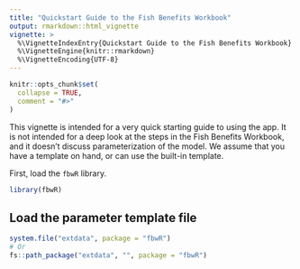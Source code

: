 ```yaml
---
title: "Quickstart Guide to the Fish Benefits Workbook"
output: rmarkdown::html_vignette
vignette: >
  %\VignetteIndexEntry{Quickstart Guide to the Fish Benefits Workbook}
  %\VignetteEngine{knitr::rmarkdown}
  %\VignetteEncoding{UTF-8}
---
```


```r
knitr::opts_chunk$set(
  collapse = TRUE,
  comment = "#>"
)
```

This vignette is intended for a very quick starting guide to using the app. 
It is not intended for a deep look at the steps in the Fish Benefits Workbook, and it doesn't discuss parameterization of the model. 
We assume that you have a template on hand, or can use the built-in template.

First, load the `fbwR` library.

```r
library(fbwR)
```

## Load the parameter template file

```r
system.file("extdata", package = "fbwR")
# Or
fs::path_package("extdata", "", package = "fbwR")
```